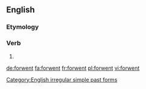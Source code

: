 ==English==

===Etymology===
{{prefix|for|went}}

===Verb===
{{en-verb form}}

# {{simple past of|forgo}}

[[Category:English irregular simple past forms]]

[[de:forwent]]
[[fa:forwent]]
[[fr:forwent]]
[[pl:forwent]]
[[vi:forwent]]